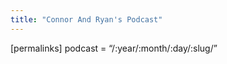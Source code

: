 ```yaml
---
title: "Connor And Ryan's Podcast"
---
```



[permalinks]
    podcast = "/:year/:month/:day/:slug/"

